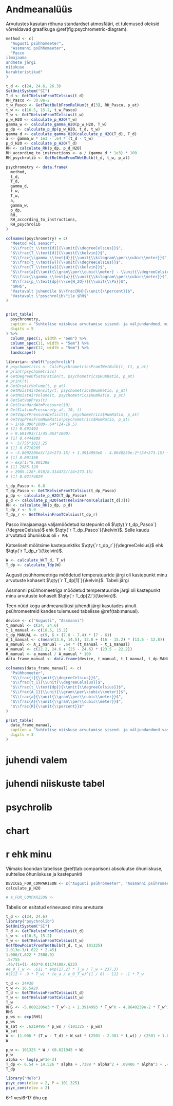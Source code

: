 # Andmeanalüüs

Arvutustes kasutan rõhuna standardset atmosfääri, et tulemused oleksid võrreldavad graafikuga \@ref(fig:psychrometric-diagram).

```r
method <- c(
  "Augusti psühhomeeter",
  "Assmanni psühhomeeter",
  "Pasco
ilmajaama
andmete järgi
niiskuse
karakteristikud"
)

t_d <- c(24, 24.6, 26.3)
SetUnitSystem("SI")
T_d <- GetTKelvinFromTCelsius(t_d)
RH_Pasco <- 30.8e-2
t_w_Pasco <- GetTWetBulbFromRelHum(t_d[3], RH_Pasco, p_at)
t_w <- c(16.5, 15.2, t_w_Pasco)
T_w <- GetTKelvinFromTCelsius(t_w)
p_w_H2O <- calculate_p_H2O(T_w)
gamma_w <- calculate_gamma_H2O(p_w_H2O, T_w)
p_dp <- calculate_p_dp(p_w_H2O, t_d, t_w)
gamma_d <- calculate_gamma_H2O(calculate_p_H2O(T_d), T_d)
a <- gamma_w * 1e3 - .64 * (t_d - t_w)
p_d_H2O <- calculate_p_H2O(T_d)
RH <- calculate_RH(p_dp, p_d_H2O)
RH_according_to_instructions <- a / (gamma_d * 1e3) * 100
RH_psychrolib <- GetRelHumFromTWetBulb(t_d, t_w, p_at)

psychrometry <- data.frame(
  method,
  t_d,
  T_d,
  gamma_d,
  t_w,
  T_w,
  a,
  gamma_w,
  p_dp,
  RH,
  RH_according_to_instructions,
  RH_psychrolib
)

colnames(psychrometry) = c(
  "Meetod või sensor",
  "$\\frac{t_\\text{d}}{\\unit{\\degreeCelsius}}$",
  "$\\frac{T_\\text{d}}{\\unit{\\kelvin}}$",
  "$\\frac{\\gamma_\\text{d}}{\\unit{\\kilogram\\per\\cubic\\meter}}$",
  "$\\frac{t_\\text{w}}{\\unit{\\degreeCelsius}}$",
  "$\\frac{T_\\text{w}}{\\unit{\\kelvin}}$",
  "$\\frac{a}{\\unit{\\gram\\per\\cubic\\meter} - \\unit{\\degreeCelsius}}$",
  "$\\frac{\\gamma_\\text{w}}{\\unit{\\kilogram\\per\\cubic\\meter}}$",
  "$\\frac{p_\\text{dp}(\\ce{H_2O})}{\\unit{\\Pa}}$",
  "$RH$",
  "Vastavalt juhendile $\\frac{RH}{\\unit{\\percent}}$",
  "Vastavalt \"psychrolib\"ile $RH$"
)


print_table(
  psychrometry,
  caption = "Suhtelise niiskuse arvutamise sisend- ja väljundandmed, milles $w$ tähendab märga ja $d$ kuiva keskkonda ning $dp$ kastepunkti.",
  digits = 5
) %>%
  column_spec(1, width = "6em") %>%
  column_spec(11, width = "5em") %>%
  column_spec(12, width = "5em") %>%
  landscape()

librarian::shelf("psychrolib")
# psychometrics <- CalcPsychrometricsFromTWetBulb(t, t1, p_at)
# print(psychometrics)
# GetDegreeOfSaturation(t, psychometrics$HumRatio, p_at)
# print(t)
# GetDryAirVolume(t, p_at)
# GetMoistAirDensity(t, psychometrics$HumRatio, p_at)
# GetMoistAirVolume(t, psychometrics$HumRatio, p_at)
# GetSatVapPres(t)
# GetStandardAtmPressure(10)
# GetStationPressure(p_at, 10, t)
# GetVaporPressureDeficit(t, psychometrics$HumRatio, p_at)
# GetVapPresFromHumRatio(psychometrics$HumRatio, p_at)
# > 1/69.006*1000-.64*(24-16.5)
# [1] 9.691493
# > 9.691493/(1/45.863*1000)
# [1] 0.4444809
# > .5/755*1013.25
# [1] 0.6710265
# > -5.8002206e3/(24+273.15) + 1.3914993e0 - 4.8640239e-2*(24+273.15) + 4.1764768e-5*(24+273.15)^2 - 1.4452093e-8*(24+273.15)^3 + 6.5459673e0*log((24+273.15))
# [1] 8.001398
# > exp(1)^8.001398
# [1] 2985.128
# > 2985.128*.018/8.314472/(24+273.15)
# [1] 0.02174829

```

```r
t_dp_Pasco <- 6.8
T_dp_Pasco <- GetTKelvinFromTCelsius(t_dp_Pasco)
p_dp <- calculate_p_H2O(T_dp_Pasco)
p_d <- calculate_p_H2O(GetTKelvinFromTCelsius(t_d[3]))
RH <- calculate_RH(p_dp, p_d)
t_dp_r <- 5.9
T_dp_r <- GetTKelvinFromTCelsius(t_dp_r)
```

Pasco ilmajaamaga väljamõõdetud kastepunkt oli $\qty{`r t_dp_Pasco`}{\degreeCelsius}$ ehk  $\qty{`r T_dp_Pasco`}{\kelvin}$. Selle kaudu arvutatud õhuniiskus oli  `r RH`.

Katseliselt mõõtsime kastepunktiks $\qty{`r t_dp_r`}{\degreeCelsius}$ ehk  $\qty{`r T_dp_r`}{\kelvin}$.
```r
W <- calculate_W(T_d, T_w)
T_dp <- calculate_Tdp(W)
```

Augusti psühhomeetriga mõõdetud temperatuuride järgi oli kastepunkt minu arvutuste kohaselt $\qty{`r T_dp[1]`}{\kelvin}$. Tabeli järgi 

Assmanni psühhomeetriga mõõdetud temperatuuride järgi oli kastepunkt minu arvutuste kohaselt $\qty{`r T_dp[2]`}{\kelvin}$.

Teen nüüd kogu andmeanalüüsi juhendi järgi kasutades ainult psühromeetreid kandes tulemused tabelisse \@ref(tab:manual).

```r
device <- c("Augusti", "Assmanni")
t_manual <- c(24, 24.6)
t_1_manual <- c(16.5, 15.2)
t_dp_MANUAL <- c(9, 6 + (7.8 - 7.4) * (7 - 6))
A_1_manual <- c(mean(13.6, 14.5), 12.8 + (16 - 15.2) * (13.6 - 12.8))
a_manual <- A_1_manual - .64 * (t_manual - t_1_manual)
A_manual <- c(22.2, 24.6 + (25 - 24.6) * (23.5 - 22.2))
R_manual <- a_manual / A_manual * 100
data_frame_manual <- data.frame(device, t_manual, t_1_manual, t_dp_MANUAL, A_1_manual, a_manual, A_manual, R_manual)

colnames(data_frame_manual) <- c(
  "Psühhomeeter",
  "$\\frac{t}{\\unit{\\degreeCelsius}}$",
  "$\\frac{t_1}{\\unit{\\degreeCelsius}}$",
  "$\\frac{t_\\text{dp}}{\\unit{\\degreeCelsius}}$",
  "$\\frac{A_1}{\\unit{\\gram\\per\\cubic\\meter}}$",
  "$\\frac{a}{\\unit{\\gram\\per\\cubic\\meter}}$",
  "$\\frac{A}{\\unit{\\gram\\per\\cubic\\meter}}$",
  "$\\frac{R}{\\unit{\\percent}}$"
)

print_table(
  data_frame_manual,
  caption = "Suhtelise niiskuse arvutamise sisend- ja väljundandmed vastavalt juhendile, milles $1$ tähendab märga keskkonda.",
  digits = 3
)

```

# juhendi valem
# juhendi niiskuste tabel
# psychrolib
# chart
# r ehk minu

Viimaks koondan tabelisse \@ref(tab:comparison) absoluutse õhuniiskuse, suhtelise õhuniiskuse ja kastepunkti 

```r
DEVICES_FOR_COMPARISON <- c("Augusti psühromeeter", "Assmanni psühromeeter", "Pasco ilmajaam")
calculate_p_H2O

# a_FOR_COMPARISON <- 
```





Tabelis on esitatud erinevused minu arvutuste

```r
t_d <- c(24, 24.6)
library("psychrolib")
SetUnitSystem("SI")
T_d <- GetTKelvinFromTCelsius(t_d)
t_w <- c(16.5, 15.2)
T_w <- GetTKelvinFromTCelsius(t_w)
GetTDewPointFromTWetBulb(t_d, t_w, 101325)
1.013e-3/(.622 * 2.45)
1.006/(.622 * 2500.9)
.5/755
.46/(1+(1-.46)*0.01174108/.622)
#e_0_T_w <- .611 * exp(17.27 * T_w / T_w + 237.3)
#(112 + .9 * T_w) * (e_a / e_0_T_w)^(1 / 8) - 112 + .1 * T_w
```

```r
t_d <- 24#30
t_w <- 16.5#20
T_d <- GetTKelvinFromTCelsius(t_d)
T_w <- GetTKelvinFromTCelsius(t_w)
T_w
RHS <- -5.8002206e3 * T_w^-1 + 1.3914993 * T_w^0 - 4.8640239e-2 * T_w^1 + 4.1764768e-5 * T_w^2 - 1.4452093e-8 * T_w^3 + 6.5459673 *   log(T_w)
RHS
p_ws <- exp(RHS)
p_ws
W_sat <- .6219495 * p_ws / (101325 - p_ws)
W_sat
W <- (1.006 * (T_w - T_d) + W_sat * (2501 - 2.381 * t_w)) / (2501 + 1.805 * t_d - 4.186 * t_w)
W

p_w <- 101325 * W / (0.621945 + W)
p_w
alpha <- log(p_w*1e-3)
T_dp <- 6.54 + 14.526 * alpha + .7389 * alpha^2 + .09486 * alpha^3 + .4569 * (p_w*1e-3)^.1984+273.15
T_dp
```
```r
library("MeTo")
psyc_cons(elev = 2, P = 101.325)
psyc_cons(elev = 2)

```


6-1 vesi6-17 õhu cp